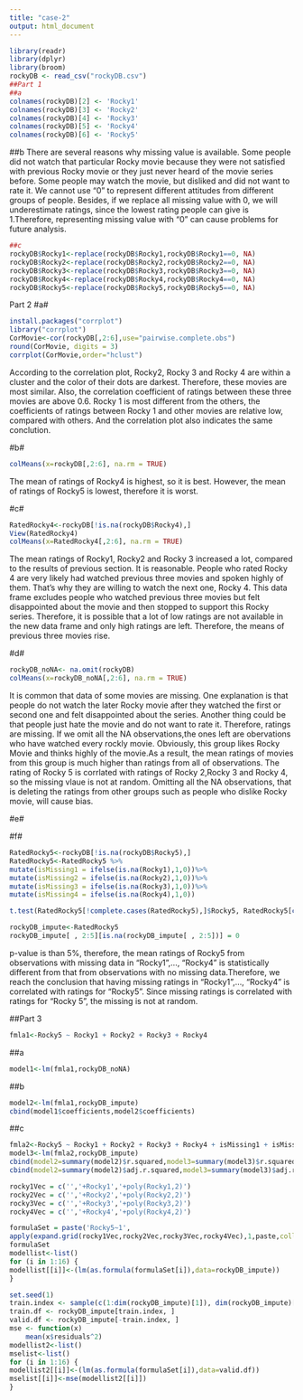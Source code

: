 ```yaml
---
title: "case-2"
output: html_document
---
```

```r
library(readr)
library(dplyr)
library(broom)
rockyDB <- read_csv("rockyDB.csv")
##Part 1
##a
colnames(rockyDB)[2] <- 'Rocky1'
colnames(rockyDB)[3] <- 'Rocky2'
colnames(rockyDB)[4] <- 'Rocky3'
colnames(rockyDB)[5] <- 'Rocky4'
colnames(rockyDB)[6] <- 'Rocky5'
```
##b
There are several reasons why missing value is available. Some people did not watch that particular Rocky movie because they were not satisfied with previous Rocky movie or they just never heard of the movie series before. Some people may watch the movie, but disliked and did not want to rate it. We cannot use "0" to represent different attitudes from different groups of people. Besides, if we replace all missing value with 0, we will underestimate ratings, since the lowest rating people can give is 1.Therefore, representing missing value with "0" can cause problems for future analysis.
```r
##c
rockyDB$Rocky1<-replace(rockyDB$Rocky1,rockyDB$Rocky1==0, NA)
rockyDB$Rocky2<-replace(rockyDB$Rocky2,rockyDB$Rocky2==0, NA)
rockyDB$Rocky3<-replace(rockyDB$Rocky3,rockyDB$Rocky3==0, NA)
rockyDB$Rocky4<-replace(rockyDB$Rocky4,rockyDB$Rocky4==0, NA)
rockyDB$Rocky5<-replace(rockyDB$Rocky5,rockyDB$Rocky5==0, NA)


```


Part 2
#a#
```r

install.packages("corrplot")
library("corrplot")
CorMovie<-cor(rockyDB[,2:6],use="pairwise.complete.obs")
round(CorMovie, digits = 3)
corrplot(CorMovie,order="hclust")
```
According to the correlation plot, Rocky2, Rocky 3 and Rocky 4 are within a cluster and the color of their dots are darkest.
Therefore, these movies are most similar. Also, the correlation coefficient of ratings between these three movies are above 0.6.
Rocky 1 is most different from the others, the coefficients of ratings between Rocky 1 and other movies are relative low, compared with others. And the correlation plot also indicates the same conclution.


#b#

```r
colMeans(x=rockyDB[,2:6], na.rm = TRUE)
```
The mean of ratings of Rocky4 is highest, so it is best. However, the mean of ratings of Rocky5 is lowest, therefore it is worst.


#c#
```r
RatedRocky4<-rockyDB[!is.na(rockyDB$Rocky4),]
View(RatedRocky4)
colMeans(x=RatedRocky4[,2:6], na.rm = TRUE)
```
The mean ratings of Rocky1, Rocky2 and Rocky 3 increased a lot, compared to the results of previous section. It is reasonable. People who rated Rocky 4 are very likely had watched previous three movies and spoken highly of them. That's why they are willing to watch the next one, Rocky 4. This data frame excludes people who watched previous three movies but felt disappointed about the movie and then stopped to support this Rocky series. Therefore, it is possible that a lot of low ratings are not available in the new data frame and only high ratings are left. Therefore, the means of previous three movies rise.

#d#
```r
rockyDB_noNA<- na.omit(rockyDB)
colMeans(x=rockyDB_noNA[,2:6], na.rm = TRUE)
```
It is common that data of some movies are missing. One explanation is that people do not watch the later Rocky movie after they watched the first or second one and felt disappointed about the series. Another thing could be that people just hate the movie and do not want to rate it. Therefore, ratings are missing. If we omit all the NA observations,the ones left are obervations who have watched every rockly movie. Obviously, this group likes Rocky Movie and thinks highly of the movie.As a result, the mean ratings of movies from this group is much higher than ratings from all of observations. The rating of Rocky 5 is corrlated with ratings of Rocky 2,Rocky 3 and Rocky 4, so the missing vlaue is not at random. Omitting all the NA observations, that is deleting the ratings from other groups such as people who dislike Rocky movie,  will cause bias.

#e#


#f#
```r
RatedRocky5<-rockyDB[!is.na(rockyDB$Rocky5),]
RatedRocky5<-RatedRocky5 %>%
mutate(isMissing1 = ifelse(is.na(Rocky1),1,0))%>%
mutate(isMissing2 = ifelse(is.na(Rocky2),1,0))%>%
mutate(isMissing3 = ifelse(is.na(Rocky3),1,0))%>%
mutate(isMissing4 = ifelse(is.na(Rocky4),1,0))

t.test(RatedRocky5[!complete.cases(RatedRocky5),]$Rocky5, RatedRocky5[complete.cases(RatedRocky5),]$Rocky5)

rockyDB_impute<-RatedRocky5
rockyDB_impute[ , 2:5][is.na(rockyDB_impute[ , 2:5])] = 0 
```

p-value is than 5%, therefore, the mean ratings of Rocky5 from observations with missing data in  “Rocky1”,..., “Rocky4”  is statistically different from that from observations with no missing data.Therefore, we reach the conclusion that  having missing ratings in “Rocky1”,..., “Rocky4” is correlated with ratings for “Rocky5”. Since missing ratings is correlated with ratings for "Rocky 5", the missing is not at random. 

##Part 3
```r
fmla1<-Rocky5 ~ Rocky1 + Rocky2 + Rocky3 + Rocky4
```

##a
```r
model1<-lm(fmla1,rockyDB_noNA)
```

##b
```r
model2<-lm(fmla1,rockyDB_impute)
cbind(model1$coefficients,model2$coefficients)
```
##c

```r
fmla2<-Rocky5 ~ Rocky1 + Rocky2 + Rocky3 + Rocky4 + isMissing1 + isMissing2 + isMissing3 + isMissing4
model3<-lm(fmla2,rockyDB_impute)
cbind(model2=summary(model2)$r.squared,model3=summary(model3)$r.squared)
cbind(model2=summary(model2)$adj.r.squared,model3=summary(model3)$adj.r.squared)
```
```r
rocky1Vec = c('','+Rocky1','+poly(Rocky1,2)')
rocky2Vec = c('','+Rocky2','+poly(Rocky2,2)')
rocky3Vec = c('','+Rocky3','+poly(Rocky3,2)')
rocky4Vec = c('','+Rocky4','+poly(Rocky4,2)')

formulaSet = paste('Rocky5~1',
apply(expand.grid(rocky1Vec,rocky2Vec,rocky3Vec,rocky4Vec),1,paste,collapse=''))
formulaSet
modellist<-list()
for (i in 1:16) {
modellist[[i]]<-(lm(as.formula(formulaSet[i]),data=rockyDB_impute))
}

set.seed(1)  
train.index <- sample(c(1:dim(rockyDB_impute)[1]), dim(rockyDB_impute)[1]*0.8)  
train.df <- rockyDB_impute[train.index, ]
valid.df <- rockyDB_impute[-train.index, ]
mse <- function(x) 
    mean(x$residuals^2)
modellist2<-list()
mselist<-list()
for (i in 1:16) {
modellist2[[i]]<-(lm(as.formula(formulaSet[i]),data=valid.df))
mselist[[i]]<-mse(modellist2[[i]])
}


```

